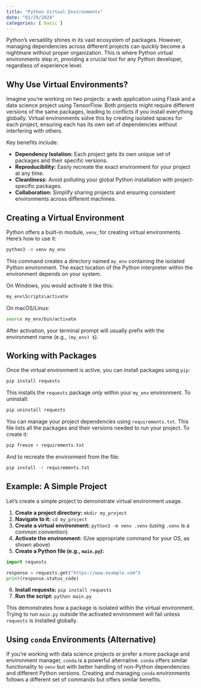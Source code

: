 ```yaml
---
title: "Python Virtual Environments"
date: "01/29/2024"
categories: [ basic ]
---
```



Python's versatility shines in its vast ecosystem of packages. However, managing dependencies across different projects can quickly become a nightmare without proper organization. This is where Python virtual environments step in, providing a crucial tool for any Python developer, regardless of experience level.

## Why Use Virtual Environments?

Imagine you're working on two projects: a web application using Flask and a data science project using TensorFlow.  Both projects might require different versions of the same packages, leading to conflicts if you install everything globally.  Virtual environments solve this by creating isolated spaces for each project, ensuring each has its own set of dependencies without interfering with others.

Key benefits include:

* **Dependency Isolation:**  Each project gets its own unique set of packages and their specific versions.
* **Reproducibility:** Easily recreate the exact environment for your project at any time.
* **Cleanliness:** Avoid polluting your global Python installation with project-specific packages.
* **Collaboration:** Simplify sharing projects and ensuring consistent environments across different machines.


## Creating a Virtual Environment

Python offers a built-in module, `venv`, for creating virtual environments.  Here's how to use it:

```bash
python3 -m venv my_env
```

This command creates a directory named `my_env` containing the isolated Python environment.  The exact location of the Python interpreter within the environment depends on your system.


On Windows, you would activate it like this:

```bash
my_env\Scripts\activate
```

On macOS/Linux:

```bash
source my_env/bin/activate
```

After activation, your terminal prompt will usually prefix with the environment name (e.g., `(my_env) $`).


## Working with Packages

Once the virtual environment is active, you can install packages using `pip`:

```bash
pip install requests
```

This installs the `requests` package *only* within your `my_env` environment.  To uninstall:

```bash
pip uninstall requests
```

You can manage your project dependencies using `requirements.txt`. This file lists all the packages and their versions needed to run your project.  To create it:

```bash
pip freeze > requirements.txt
```

And to recreate the environment from the file:

```bash
pip install -r requirements.txt
```

## Example: A Simple Project

Let's create a simple project to demonstrate virtual environment usage.

1. **Create a project directory:** `mkdir my_project`
2. **Navigate to it:** `cd my_project`
3. **Create a virtual environment:** `python3 -m venv .venv` (using `.venv` is a common convention)
4. **Activate the environment:**  (Use appropriate command for your OS, as shown above)
5. **Create a Python file (e.g., `main.py`):**

```python
import requests

response = requests.get("https://www.example.com")
print(response.status_code)
```

6. **Install requests:** `pip install requests`
7. **Run the script:** `python main.py`

This demonstrates how a package is isolated within the virtual environment.  Trying to run `main.py` outside the activated environment will fail unless `requests` is installed globally.


## Using `conda` Environments (Alternative)

If you're working with data science projects or prefer a more  package and environment manager, `conda` is a powerful alternative.  `conda` offers similar functionality to `venv` but with better handling of non-Python dependencies and different Python versions.  Creating and managing `conda` environments follows a different set of commands but offers similar benefits.

